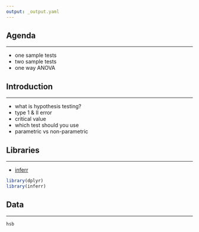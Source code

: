 ```yaml
---
output: _output.yaml
---
```


## {data-background="pipes.png"}

## Agenda

<hr>

- one sample tests
- two sample tests
- one way ANOVA

## Introduction

<hr>

- what is hypothesis testing?
- type 1 & II error
- critical value
- which test should you use
- parametric vs non-parametric

## Libraries

<hr>

- [inferr](https://inferr.rsquaredacademy.com)

```r
library(dplyr)
library(inferr)
```

## Data

<hr> 

```r
hsb
```


## {data-background="thankyou.png"}

